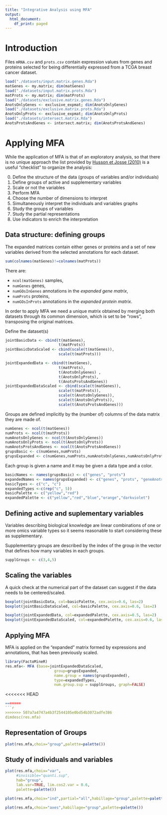 ```yaml
---
title: "Integrative Analysis using MFA"
output:
  html_document:
    df_print: paged
---
```


# Introduction

Files `mRNA.csv` and `prots.csv` contain expression values from genes and proteins selected for being differentially expressed  from a TCGA breast cancer dataset.

```r
load("./datasets/input.matrix.genes.Rda")
matGenes <- my.matrix; dim(matGenes)
load("./datasets/input.matrix.prots.Rda")
matProts <- my.matrix; dim(matProts)
load("./datasets/exclusive.matrix.genes.Rda")
AnotsOnlyGenes <- exclusive_expmat; dim(AnotsOnlyGenes)
load("./datasets/exclusive.matrix.prots.Rda")
AnotsOnlyProts <- exclusive_expmat; dim(AnotsOnlyProts)
load("./datasets/intersect.matrix.Rda")
AnotsProtsAndGenes <- intersect.matrix; dim(AnotsProtsAndGenes)
```

# Applying MFA

While the application of MFA is that of an exploratory analysis, so that there is no unique approach the list provided by [Husson et Josse (2010)](https://www.r-project.org/conferences/useR-2010/tutorials/Husson+Josse.pdf) is a useful "checklist" to organize the analysis:

0. Define the structure of the data (groups of variables and/or individuals)
1. Define groups of active and supplementary variables
2. Scale or not the variables
3. Perform MFA
4. Choose the number of dimensions to interpret
5. Simultaneously interpret the individuals and variables graphs
6. Study the groups of variables
7. Study the partial representations
8. Use indicators to enrich the interpretation

## Data structure: defining groups

The expanded matrices contain either genes or proteins and a set of new variables derived from the selected annotations for each dataset.

```r
sum(colnames(matGenes)!=colnames(matProts))
```

There are:

- `ncol(matGenes)` samples,
- `numGenes` genes,
- `numGOsInGenes` annotations in the _expanded gene matrix_,
- `numProts` proteins,
- `numGOsInProts` annotations in the _expanded protein matrix_.

In order to apply MFA we need a unique matrix obtained by merging both datasets through its common dimension, which is set to be "rows", transposing the original matrices.

Define the dataset(s)
```r
jointBasicData <- cbind(t(matGenes), 
                        t(matProts))
jointBasicDataScaled <- cbind(scale(t(matGenes)), 
                        scale(t(matProts)))

jointExpandedData <- cbind(t(matGenes), 
                        t(matProts),
                        t(AnotsOnlyGenes) , 
                        t(AnotsOnlyProts),
                        t(AnotsProtsAndGenes))
jointExpandedDataScaled <- cbind(scale(t(matGenes)), 
                        scale(t(matProts)),
                        scale(t(AnotsOnlyGenes)), 
                        scale(t(AnotsOnlyProts)),
                        scale(t(AnotsProtsAndGenes)))
```

Groups are defined implicitly by the (number of) columns of the data matrix they are made of.


```r
numGenes <- ncol(t(matGenes))
numProts <- ncol(t(matProts))
numAnotsOnlyGenes <- ncol(t(AnotsOnlyGenes))
numAnotsOnlyProts <- ncol(t(AnotsOnlyProts))
numAnotsProtsAndGenes <- ncol(t(AnotsProtsAndGenes))
grupsBasic <- c(numGenes,numProts)
grupsExpanded <- c(numGenes,numProts,numAnotsOnlyGenes,numAnotsOnlyProts,  numAnotsProtsAndGenes)
```

Each group is given a name and it may be given a data type and a color.

```r
basicNames <- names(grupsBasic) <- c("genes", "prots")
expandedNames <- names(grupsExpanded) <- c("genes", "prots", "geneAnots", "protAnots", "commonAnots")
basicTypes <- c("c", "c")
expandedTypes <-c(rep("c", 5))
basicPalette <- c("yellow","red")
expandedPalette <- c("yellow","red","blue","orange","darkviolet")
```

## Defining active and suplementary variables

Variables describing biological knowledge are linear combinations of one or more omics variable types so it seems reasonable to start considering these as supplementary.

Supplementary groups are described by the index of the group in the vector that defines how many variables in each groups.

```r
supplGroups <- c(3,4,5)
```

## Scaling the variables

A quick check at the numerical part of the dataset can suggest if the data needs to be centered/scaled.

```r
boxplot(jointBasicData, col=basicPalette, cex.axis=0.6, las=2)
boxplot(jointBasicDataScaled, col=basicPalette, cex.axis=0.6, las=2)
```

```r
boxplot(jointExpandedData, col=expandedPalette, cex.axis=0.5, las=2)
boxplot(jointExpandedDataScaled, col=expandedPalette, cex.axis=0.6, las=2)
```

## Applying MFA

MFA is applied on the "expanded" matrix formed by expressions and annotations, that has been previously scaled.

```r
library(FactoMineR)
res.mfa<- MFA (base=jointExpandedDataScaled, 
                      group=grupsExpanded, 
                      name.group = names(grupsExpanded),
                      type=expandedTypes,
                      num.group.sup = supplGroups, graph=FALSE)
```

<<<<<<< HEAD
```r
=======
```r
>>>>>>> 507a7a4747a4b3f2544105e0bd54b3072adfe386
dimdesc(res.mfa)
```


## Representation of Groups

```r
plot(res.mfa,choix="group",palette=palette())
```

## Study of individuals and variables

```r
plot(res.mfa,choix="var",
     #invisible="quanti.sup",
     hab="group",
     lab.var=TRUE, lim.cos2.var = 0.6, 
     palette=palette())
```


```r
plot(res.mfa,choix="ind",partial="all",habillage="group",palette=palette())
```


```r
plot(res.mfa,choix="axes",habillage="group",palette=palette())
```






